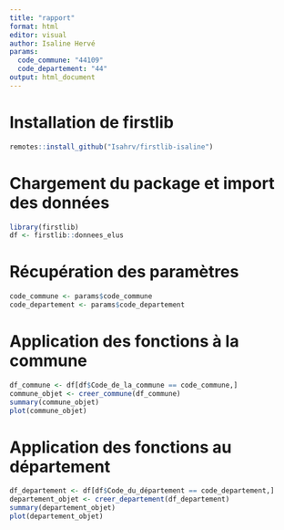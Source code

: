 ```yaml
---
title: "rapport"
format: html
editor: visual
author: Isaline Hervé
params:
  code_commune: "44109"
  code_departement: "44"
output: html_document
---
```


# Installation de firstlib

```r
remotes::install_github("Isahrv/firstlib-isaline")
```

# Chargement du package et import des données

```r
library(firstlib)
df <- firstlib::donnees_elus
```

# Récupération des paramètres

```r
code_commune <- params$code_commune
code_departement <- params$code_departement
```

# Application des fonctions à la commune

```r
df_commune <- df[df$Code_de_la_commune == code_commune,]
commune_objet <- creer_commune(df_commune)
summary(commune_objet)
plot(commune_objet)
```

# Application des fonctions au département

```r
df_departement <- df[df$Code_du_département == code_departement,]
departement_objet <- creer_departement(df_departement)
summary(departement_objet)
plot(departement_objet)
```
